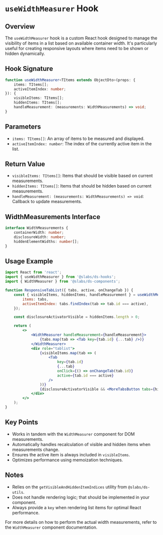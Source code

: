 
<Meta title='Component/WidthMeasurer/useWidthMeasurer' />

# `useWidthMeasurer` Hook

## Overview

The `useWidthMeasurer` hook is a custom React hook designed to manage the visibility of items in a list based on available container width. It's particularly useful for creating responsive layouts where items need to be shown or hidden dynamically.

## Hook Signature

```typescript
function useWidthMeasurer<TItems extends ObjectDto>(props: {
    items: TItems[];
    activeItemIndex: number;
}): {
    visibleItems: TItems[];
    hiddenItems: TItems[];
    handleMeasurement: (measurements: WidthMeasurements) => void;
}
```

## Parameters

- `items: TItems[]`: An array of items to be measured and displayed.
- `activeItemIndex: number`: The index of the currently active item in the list.

## Return Value

- `visibleItems: TItems[]`: Items that should be visible based on current measurements.
- `hiddenItems: TItems[]`: Items that should be hidden based on current measurements.
- `handleMeasurement: (measurements: WidthMeasurements) => void`: Callback to update measurements.

## WidthMeasurements Interface

```typescript
interface WidthMeasurements {
    containerWidth: number;
    disclosureWidth: number;
    hiddenElementWidths: number[];
}
```

## Usage Example

```jsx
import React from 'react';
import { useWidthMeasurer } from '@slabs/ds-hooks';
import { WidthMeasurer } from '@slabs/ds-components';

function ResponsiveTabList({ tabs, active, onChangeTab }) {
    const { visibleItems, hiddenItems, handleMeasurement } = useWidthMeasurer({
        items: tabs,
        activeItemIndex: tabs.findIndex(tab => tab.id === active),
    });

    const disclosureActivatorVisible = hiddenItems.length > 0;

    return (
        <>
            <WidthMeasurer handleMeasurement={handleMeasurement}>
                {tabs.map(tab => <Tab key={tab.id} {...tab} />)}
            </WidthMeasurer>
            <div role="tablist">
                {visibleItems.map(tab => (
                    <Tab
                        key={tab.id}
                        {...tab}
                        onClick={() => onChangeTab(tab.id)}
                        active={tab.id === active}
                    />
                ))}
                {disclosureActivatorVisible && <MoreTabsButton tabs={hiddenItems} />}
            </div>
        </>
    );
}
```

## Key Points

- Works in tandem with the `WidthMeasurer` component for DOM measurements.
- Automatically handles recalculation of visible and hidden items when measurements change.
- Ensures the active item is always included in `visibleItems`.
- Optimizes performance using memoization techniques.

## Notes

- Relies on the `getVisibleAndHiddenItemIndices` utility from `@slabs/ds-utils`.
- Does not handle rendering logic; that should be implemented in your component.
- Always provide a `key` when rendering list items for optimal React performance.

For more details on how to perform the actual width measurements, refer to the `WidthMeasurer` component documentation.